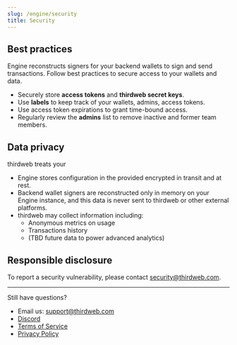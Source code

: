 ```yaml
---
slug: /engine/security
title: Security
---
```


## Best practices

Engine reconstructs signers for your backend wallets to sign and send transactions. Follow best practices to secure access to your wallets and data.

- Securely store **access tokens** and **thirdweb secret keys**.
- Use **labels** to keep track of your wallets, admins, access tokens.
- Use access token expirations to grant time-bound access. 
- Regularly review the **admins** list to remove inactive and former team members.

## Data privacy

thirdweb treats your 

- Engine stores configuration in the provided encrypted in transit and at rest.
- Backend wallet signers are reconstructed only in memory on your Engine instance, and this data is never sent to thirdweb or other external platforms.
- thirdweb may collect information including:
    - Anonymous metrics on usage
    - Transactions history
    - (TBD future data to power advanced analytics)

## Responsible disclosure

To report a security vulnerability, please contact security@thirdweb.com.

---

Still have questions?
- Email us: support@thirdweb.com
- [Discord](https://discord.gg/thirdweb)
- [Terms of Service](https://thirdweb.com/tos)
- [Privacy Policy](https://thirdweb.com/privacy)

